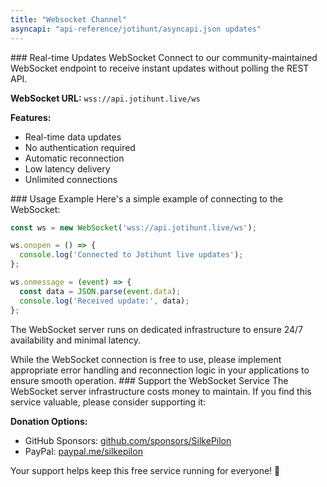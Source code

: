 ```yaml
---
title: "Websocket Channel"
asyncapi: "api-reference/jotihunt/asyncapi.json updates"
---
```


<Check>
### Real-time Updates WebSocket
Connect to our community-maintained WebSocket endpoint to receive instant updates without polling the REST API.

**WebSocket URL:**
<code>wss://api.jotihunt.live/ws</code>

**Features:**
- Real-time data updates
- No authentication required
- Automatic reconnection
- Low latency delivery
- Unlimited connections
</Check>

<Note>
### Usage Example
Here's a simple example of connecting to the WebSocket:

```javascript
const ws = new WebSocket('wss://api.jotihunt.live/ws');

ws.onopen = () => {
  console.log('Connected to Jotihunt live updates');
};

ws.onmessage = (event) => {
  const data = JSON.parse(event.data);
  console.log('Received update:', data);
};
```

The WebSocket server runs on dedicated infrastructure to ensure 24/7 availability and minimal latency.
</Note>

<Warning>
While the WebSocket connection is free to use, please implement appropriate error handling and reconnection logic in your applications to ensure smooth operation.
</Warning>

<Card>
### Support the WebSocket Service
The WebSocket server infrastructure costs money to maintain. If you find this service valuable, please consider supporting it:

**Donation Options:**
- GitHub Sponsors: [github.com/sponsors/SilkePilon](https://github.com/sponsors/SilkePilon)
- PayPal: [paypal.me/silkepilon](https://paypal.me/silkepilon)

Your support helps keep this free service running for everyone! 💚
</Card>